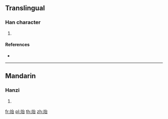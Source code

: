 {{character info/new}}
==Translingual==

===Han character===
{{Han char|rn=86|rad=火|as=05|sn=9|four=|canj=FIR}}

# {{defn|Han|sort=火05}}

====References====
* {{Han ref|kx=0668.290|dkj=18958|dj=1078.050|hdz=32198.030|uh=70B2|ud=28850}}

----

==Mandarin==

===Hanzi===
{{cmn-hanzi|pin=[[tái]] ([[tai2]])|wg=t'ai<sup>2</sup>}}

# {{defn|lang=cmn|sort=火05}}

[[fr:炲]]
[[pl:炲]]
[[th:炲]]
[[zh:炲]]